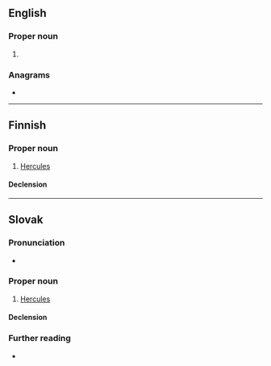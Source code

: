 {{also|Hêraklês}}
==English==

===Proper noun===
{{en-proper noun}}

# {{alternative spelling of|Heracles|lang=en}}

===Anagrams===
* {{anagrams|en|a=aeehklrs|Kaehlers}}

----

==Finnish==

===Proper noun===
{{fi-proper noun}}

# {{lb|fi|Greek mythology}} [[Hercules]]

====Declension====
{{fi-decl-vieras|n=sg|Herakl|||e|a}}

----

==Slovak==

===Pronunciation===
* {{IPA|/ˈɦɛraklɛs/|lang=sk}}

===Proper noun===
{{sk-proper noun|g=m|gen=[[Heraklesa]], [[Herakla]]|decl=chlap}}

# {{lb|sk|Greek mythology}} [[Hercules]]

====Declension====
{{sk-decl-noun-sg|Herakles|[[Heraklesa]], [[Herakla]]|[[Heraklesovi]], [[Heraklovi]]|[[Heraklesa]], [[Herakla]]|[[Heraklesovi]], [[Heraklovi]]|[[Heraklesom]], [[Heraklom]]}}

===Further reading===
* {{R:SDK}}
